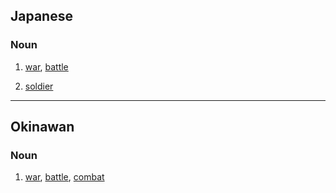 ==Japanese==

===Noun===
{{ja-noun}}

# {{ja-def|戦|軍}} [[war]], [[battle]]
# {{ja-def|軍|兵}} [[soldier]]

----

==Okinawan==

===Noun===
{{head|ryu|noun|romaji|ikusa}}

# {{ryu-def|戦|軍}} [[war]], [[battle]], [[combat]]